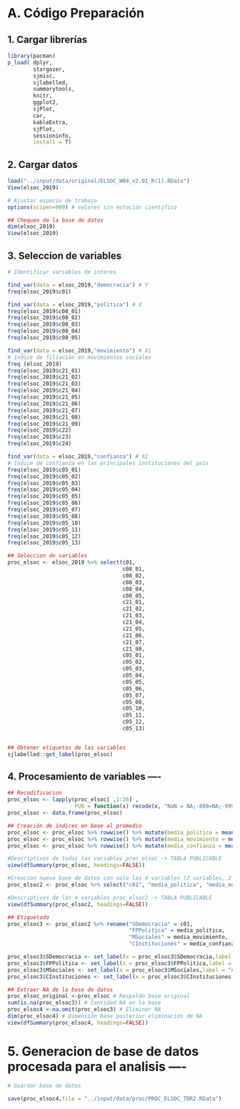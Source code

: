 # A. Código Preparación 

## 1. Cargar librerías 
```r
library(pacman)
p_load( dplyr,
        stargazer, 
        sjmisc, 
        sjlabelled,
        summarytools, 
        knitr,
        ggplot2,
        sjPlot,
        car,
        kableExtra, 
        sjPlot, 
        sessioninfo,
        install = T) 

```

## 2. Cargar datos
```r
load("../input/data/original/ELSOC_W04_v2.01_R(1).RData")
View(elsoc_2019)

# Ajustar espacio de trabajo
options(scipen=999) # valores sin notación cientifica

## Chequeo de la base de datos
dim(elsoc_2019)
View(elsoc_2019)
```


## 3. Seleccion de variables
```r
# Identificar variables de interes 

find_var(data = elsoc_2019,"democracia") # Y
freq(elsoc_2019$c01)

find_var(data = elsoc_2019,"politica") # X  
freq(elsoc_2019$c08_01)
freq(elsoc_2019$c08_02)
freq(elsoc_2019$c08_03)
freq(elsoc_2019$c08_04)
freq(elsoc_2019$c08_05)

find_var(data = elsoc_2019,"movimiento") # X1
# índice de filiación en movimientos sociales 
freq (elsoc_2019)
freq(elsoc_2019$c21_01)
freq(elsoc_2019$c21_02)
freq(elsoc_2019$c21_03)
freq(elsoc_2019$c21_04)
freq(elsoc_2019$c21_05)
freq(elsoc_2019$c21_06)
freq(elsoc_2019$c21_07)
freq(elsoc_2019$c21_08)
freq(elsoc_2019$c21_09)
freq(elsoc_2019$c22)
freq(elsoc_2019$c23)
freq(elsoc_2019$c24)

find_var(data = elsoc_2019,"confianza") # X2  
# índice de confianza en las principales instituciones del país
freq(elsoc_2019$c05_01)
freq(elsoc_2019$c05_02)
freq(elsoc_2019$c05_03)
freq(elsoc_2019$c05_04)
freq(elsoc_2019$c05_05)
freq(elsoc_2019$c05_06)
freq(elsoc_2019$c05_07)
freq(elsoc_2019$c05_08)
freq(elsoc_2019$c05_10)
freq(elsoc_2019$c05_11)
freq(elsoc_2019$c05_12)
freq(elsoc_2019$c05_13)

## Seleccion de variables 
proc_elsoc <- elsoc_2019 %>% select(c01,
                                    c08_01,
                                    c08_02,
                                    c08_03,
                                    c08_04,
                                    c08_05,
                                    c21_01,
                                    c21_02,
                                    c21_03,
                                    c21_04,
                                    c21_05,
                                    c21_06,
                                    c21_07,
                                    c21_08,
                                    c05_01,
                                    c05_02,
                                    c05_03,
                                    c05_04,
                                    c05_05,
                                    c05_06,
                                    c05_07,
                                    c05_08,
                                    c05_10,
                                    c05_11,
                                    c05_12,
                                    c05_13)


## Obtener etiquetas de las variables 
sjlabelled::get_label(proc_elsoc)
```



## 4. Procesamiento de variables ----

```r
## Recodificacion 
proc_elsoc <- lapply(proc_elsoc[ ,1:26] , 
                     FUN = function(x) recode(x, "NaN = NA;-888=NA;-999=NA"))
proc_elsoc <- data.frame(proc_elsoc)

## Creación de índices en base al promedio
proc_elsoc <- proc_elsoc %>% rowwise() %>% mutate(media_politica = mean(c(c08_01, c08_02, c08_03, c08_04, c08_05), na.rm = T))
proc_elsoc <- proc_elsoc %>% rowwise() %>% mutate(media_movimiento = mean(c(c21_01, c21_02, c21_03, c21_04, c21_05, c21_06, c21_07, c21_08), na.rm = T))
proc_elsoc <- proc_elsoc %>% rowwise() %>% mutate(media_confianza = mean(c(c05_01, c05_02, c05_03, c05_04, c05_05, c05_06, c05_07, c05_08, c05_10, c05_11, c05_12, c05_13), na.rm = T))

#Descriptivos de todas las variables proc_elsoc -> TABLA PUBLICABLE
view(dfSummary(proc_elsoc, headings=FALSE))

#Creacion nueva base de datos con solo las 4 variables (2 variables, 2 indices)
proc_elsoc2 <- proc_elsoc %>% select("c01", "media_politica", "media_movimiento", "media_confianza", )

#Descriptivos de las 4 variables proc_elsoc2 -> TABLA PUBLICABLE
view(dfSummary(proc_elsoc2, headings=FALSE))

## Etiquetado 
proc_elsoc3 <- proc_elsoc2 %>% rename("SDemocracia" = c01, 
                                      "FPPolitica" = media_politica,
                                      "MSociales" = media_movimiento,
                                      "CInstituciones" = media_confianza)

proc_elsoc3$SDemocracia <- set_label(x = proc_elsoc3$SDemocracia,label = "Satisfacción con la Democracia en Chile")
proc_elsoc3$FPPolitica <- set_label(x = proc_elsoc3$FPPolitica,label = "Frecuencia de Participación Política")
proc_elsoc3$MSociales <- set_label(x = proc_elsoc3$MSociales,label = "Afiliación a Movimiento Social")
proc_elsoc3$CInstituciones <- set_label(x = proc_elsoc3$CInstituciones,label = "Confianza en Instituciones")

## Extraer NA de la base de datos
proc_elsoc_original <-proc_elsoc # Respaldo base original
sum(is.na(proc_elsoc3)) # Cantidad NA en la base
proc_elsoc4 <-na.omit(proc_elsoc3) # Eliminar NA
dim(proc_elsoc4) # Dimensión base posterior eliminación de NA
view(dfSummary(proc_elsoc4, headings=FALSE)) 
```


# 5. Generacion de base de datos procesada para el analisis ----

```r
# Guardar base de datos

save(proc_elsoc4,file = "../input/data/proc/PROC_ELSOC_TDR2.RData")
```
